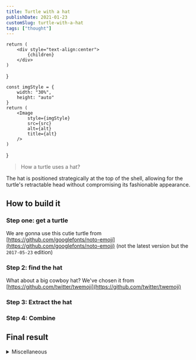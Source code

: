 ```yaml
---
title: Turtle with a hat
publishDate: 2021-01-23
customSlug: turtle-with-a-hat
tags: ["thought"]
---
```



    return (
        <div style="text-align:center">
            {children}
        </div>
    )
}

    const imgStyle = {
        width: "30%",
        height: "auto"
    }
    return (
        <Image
            style={imgStyle}
            src={src}
            alt={alt}
            title={alt}
        />
    )
}

> How a turtle uses a hat?

The hat is positioned strategically at the top of the shell, allowing for the turtle's retractable head without compromising its fashionable appearance.

## How to build it

### Step one: get a turtle

We are gonna use this cutie turtle from [https://github.com/googlefonts/noto-emoji](https://github.com/googlefonts/noto-emoji) (not the latest version but the `2017-05-23` edition)



<Centered>
    <CustomImg src={Turtle} alt="turtle emoji"/>
</Centered>


### Step 2: find the hat

What about a big cowboy hat? We've chosen it from [https://github.com/twitter/twemoji](https://github.com/twitter/twemoji)


<Centered>
    <CustomImg src={CowBoyHatEmoji} alt="cowboy hat emoji" />
</Centered>

### Step 3: Extract the hat


<Centered>
    <CustomImg src={CowBoyHat} alt="cowboy hat only emoji" />
</Centered>

### Step 4: Combine


<Centered>
    <CustomImg src={TurtleWithHat} alt="turtle with hat" />
</Centered>

## Final result


<Centered>
    <CustomImg src={Imgn4n5} alt="turtle with hat - png file" />
</Centered>

<details>
<summary>Miscellaneous</summary>

```sh
inkscape -o turtle_with_top_hat.png -w 256 -h 256 turtle_with_top_hat.svg
```


<Centered>
    <CustomImg src={ImgTopHat} alt="turtle with top hat - png file" />
</Centered>

</details>